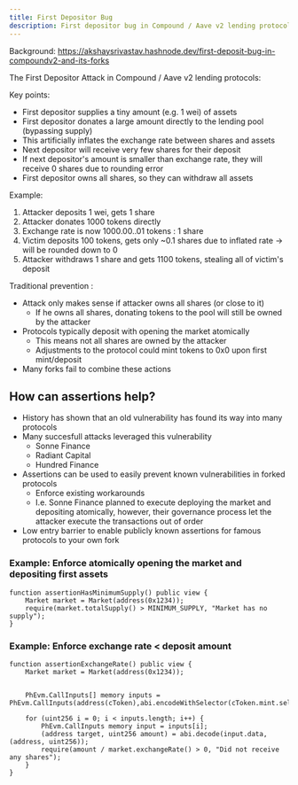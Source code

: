 ```yaml
---
title: First Depositor Bug
description: First depositor bug in Compound / Aave v2 lending protocols
---
```


Background: https://akshaysrivastav.hashnode.dev/first-deposit-bug-in-compoundv2-and-its-forks

The First Depositor Attack in Compound / Aave v2 lending protocols:

Key points:

- First depositor supplies a tiny amount (e.g. 1 wei) of assets
- First depositor donates a large amount directly to the lending pool (bypassing supply)
- This artificially inflates the exchange rate between shares and assets
- Next depositor will receive very few shares for their deposit
- If next depositor's amount is smaller than exchange rate, they will receive 0 shares due to rounding error
- First depositor owns all shares, so they can withdraw all assets

Example:

1. Attacker deposits 1 wei, gets 1 share
2. Attacker donates 1000 tokens directly
3. Exchange rate is now 1000.00..01 tokens : 1 share
4. Victim deposits 100 tokens, gets only ~0.1 shares due to inflated rate -> will be rounded down to 0
5. Attacker withdraws 1 share and gets 1100 tokens, stealing all of victim's deposit

Traditional prevention :

- Attack only makes sense if attacker owns all shares (or close to it)
  - If he owns all shares, donating tokens to the pool will still be owned by the attacker
- Protocols typically deposit with opening the market atomically
  - This means not all shares are owned by the attacker
  - Adjustments to the protocol could mint tokens to 0x0 upon first mint/deposit
- Many forks fail to combine these actions

## How can assertions help?

- History has shown that an old vulnerability has found its way into many protocols
- Many succesfull attacks leveraged this vulnerability
  - Sonne Finance
  - Radiant Capital
  - Hundred Finance
- Assertions can be used to easily prevent known vulnerabilities in forked protocols
  - Enforce existing workarounds
  - I.e. Sonne Finance planned to execute deploying the market and depositing atomically, however,
    their governance process let the attacker execute the transactions out of order
- Low entry barrier to enable publicly known assertions for famous protocols to your own fork

### Example: Enforce atomically opening the market and depositing first assets

```solidity
function assertionHasMinimumSupply() public view {
    Market market = Market(address(0x1234));
    require(market.totalSupply() > MINIMUM_SUPPLY, "Market has no supply");
}
```

### Example: Enforce exchange rate < deposit amount

```solidity
function assertionExchangeRate() public view {
    Market market = Market(address(0x1234));


    PhEvm.CallInputs[] memory inputs = PhEvm.CallInputs(address(cToken),abi.encodeWithSelector(cToken.mint.selector));

    for (uint256 i = 0; i < inputs.length; i++) {
        PhEvm.CallInputs memory input = inputs[i];
        (address target, uint256 amount) = abi.decode(input.data, (address, uint256));
        require(amount / market.exchangeRate() > 0, "Did not receive any shares");
    }
}
```
